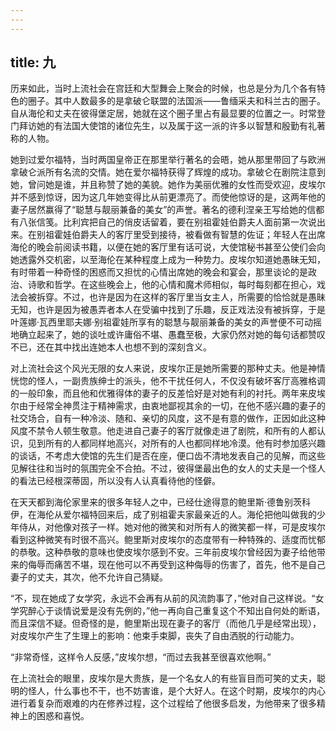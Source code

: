 ```yaml
---
---
---
```

title: 九
---



历来如此，当时上流社会在宫廷和大型舞会上聚会的时候，也总是分为几个各有特色的圈子。其中人数最多的是拿破仑联盟的法国派——鲁缅采夫和科兰古的圈子。自从海伦和丈夫在彼得堡定居，她就在这个圈子里占有最显要的位置之一。时常登门拜访她的有法国大使馆的诸位先生，以及属于这一派的许多以智慧和殷勤有礼著称的人物。

她到过爱尔福特，当时两国皇帝正在那里举行著名的会晤，她从那里带回了与欧洲拿破仑派所有名流的交情。她在爱尔福特获得了辉煌的成功。拿破仑在剧院注意到她，曾问她是谁，并且称赞了她的美貌。她作为美丽优雅的女性而受欢迎，皮埃尔并不感到惊讶，因为这几年她变得比从前更漂亮了。而使他惊讶的是，这两年他的妻子居然赢得了“聪慧与靓丽兼备的美女”的声誉。著名的德利涅亲王写给她的信都有八张信笺。比利宾把自己的俏皮话留着，要在别祖霍娃伯爵夫人面前第一次说出来。在别祖霍娃伯爵夫人的客厅里受到接待，被看做有智慧的佐证；年轻人在出席海伦的晚会前阅读书籍，以便在她的客厅里有话可说，大使馆秘书甚至公使们会向她透露外交机密，以至海伦在某种程度上成为一种势力。皮埃尔知道她愚昧无知，有时带着一种奇怪的困惑而又担忧的心情出席她的晚会和宴会，那里谈论的是政治、诗歌和哲学。在这些晚会上，他的心情和魔术师相似，每时每刻都在担心，戏法会被拆穿。不过，也许是因为在这样的客厅里当女主人，所需要的恰恰就是愚昧无知，也许是因为被愚弄者本人在受骗中找到了乐趣，反正戏法没有被拆穿，于是叶莲娜·瓦西里耶夫娜·别祖霍娃所享有的聪慧与靓丽兼备的美女的声誉便不可动摇地确立起来了，她的谈吐或许庸俗不堪、愚蠢至极，大家仍然对她的每句话都赞叹不已，还在其中找出连她本人也想不到的深刻含义。

对上流社会这个风光无限的女人来说，皮埃尔正是她所需要的那种丈夫。他是神情恍惚的怪人，一副贵族绅士的派头，他不干扰任何人，不仅没有破坏客厅高雅格调的一般印象，而且他和优雅得体的妻子的反差恰好是对她有利的衬托。两年来皮埃尔由于经常全神贯注于精神需求，由衷地鄙视其余的一切，在他不感兴趣的妻子的社交场合，自有一种冷淡、随和、亲切的风度，这不是有意的做作，正因如此这种风度不禁令人顿生敬意。他走进自己妻子的客厅就像走进了剧院，和所有的人都认识，见到所有的人都同样地高兴，对所有的人也都同样地冷漠。他有时参加感兴趣的谈话，不考虑大使馆的先生们是否在座，便口齿不清地发表自己的见解，而这些见解往往和当时的氛围完全不合拍。不过，彼得堡最出色的女人的丈夫是一个怪人的看法已经根深蒂固，所以没有人认真看待他的怪僻。

在天天都到海伦家里来的很多年轻人之中，已经仕途得意的鲍里斯·德鲁别茨科伊，在海伦从爱尔福特回来后，成了别祖霍夫家最亲近的人。海伦把他叫做我的少年侍从，对他像对孩子一样。她对他的微笑和对所有人的微笑都一样，可是皮埃尔看到这种微笑有时很不高兴。鲍里斯对皮埃尔的态度带有一种特殊的、适度而忧郁的恭敬。这种恭敬的意味也使皮埃尔感到不安。三年前皮埃尔曾经因为妻子给他带来的侮辱而痛苦不堪，现在他可以不再受到这种侮辱的伤害了，首先，他不是自己妻子的丈夫，其次，他不允许自己猜疑。

“不，现在她成了女学究，永远不会再有从前的风流韵事了，”他对自己这样说。“女学究醉心于谈情说爱是没有先例的，”他一再向自己重复这个不知出自何处的断语，而且深信不疑。但奇怪的是，鲍里斯出现在妻子的客厅（而他几乎是经常出现），对皮埃尔产生了生理上的影响：他束手束脚，丧失了自由洒脱的行动能力。

“非常奇怪，这样令人反感，”皮埃尔想，“而过去我甚至很喜欢他啊。”

在上流社会的眼里，皮埃尔是大贵族，是一个名女人的有些盲目而可笑的丈夫，聪明的怪人，什么事也不干，也不妨害谁，是个大好人。在这个时期，皮埃尔的内心进行着复杂而艰难的内在修养过程，这个过程给了他很多启发，为他带来了很多精神上的困惑和喜悦。